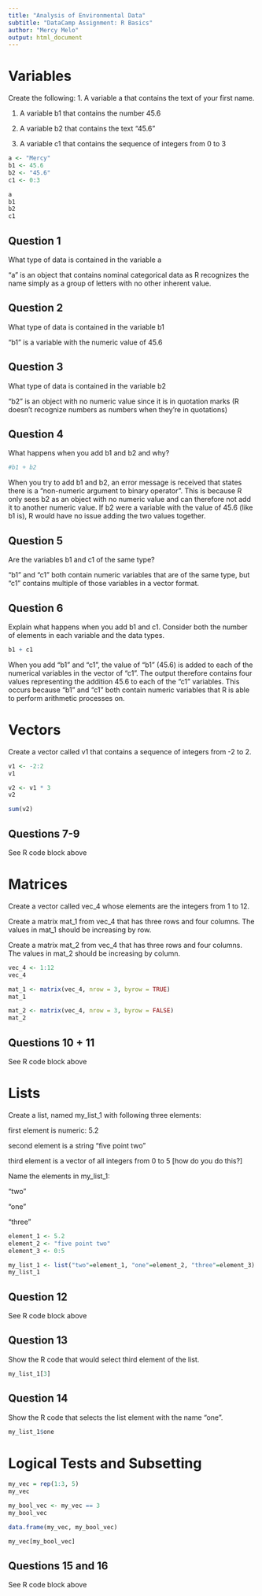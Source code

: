 ```yaml
---
title: "Analysis of Environmental Data"
subtitle: "DataCamp Assignment: R Basics"
author: "Mercy Melo"
output: html_document
---
```


# Variables
Create the following:
1. A variable a that contains the text of your first name.

1. A variable b1 that contains the number 45.6

1. A variable b2 that contains the text “45.6”

1. A variable c1 that contains the sequence of integers from 0 to 3

```r
a <- "Mercy"
b1 <- 45.6
b2 <- "45.6"
c1 <- 0:3

a
b1
b2
c1
```

## Question 1
What type of data is contained in the variable a

"a" is an object that contains nominal categorical data as R recognizes the name simply as a group of letters with no other inherent value.

## Question 2
What type of data is contained in the variable b1

"b1" is a variable with the numeric value of 45.6

## Question 3
What type of data is contained in the variable b2

"b2" is an object with no numeric value since it is in quotation marks (R doesn't recognize numbers as numbers when they're in quotations)

## Question 4
What happens when you add b1 and b2 and why?

```r
#b1 + b2
```

When you try to add b1 and b2, an error message is received that states there is a "non-numeric argument to binary operator". This is because R only sees b2 as an object with no numeric value and can therefore not add it to another numeric value. If b2 were a variable with the value of 45.6 (like b1 is), R would have no issue adding the two values together.

## Question 5
Are the variables b1 and c1 of the same type?

"b1" and "c1" both contain numeric variables that are of the same type, but "c1" contains multiple of those variables in a vector format. 

## Question 6
Explain what happens when you add b1 and c1. Consider both the number of elements in each variable and the data types.

```r
b1 + c1
```
When you add "b1" and "c1", the value of "b1" (45.6) is added to each of the numerical variables in the vector of "c1". The output therefore contains four values representing the addition 45.6 to each of the "c1" variables. This occurs because "b1" and "c1" both contain numeric variables that R is able to perform arithmetic processes on.

# Vectors
Create a vector called v1 that contains a sequence of integers from -2 to 2.
```r
v1 <- -2:2
v1

v2 <- v1 * 3
v2

sum(v2)
```

## Questions 7-9
See R code block above

# Matrices
Create a vector called vec_4 whose elements are the integers from 1 to 12.

Create a matrix mat_1 from vec_4 that has three rows and four columns. The values in mat_1 should be increasing by row.

Create a matrix mat_2 from vec_4 that has three rows and four columns. The values in mat_2 should be increasing by column.


```r
vec_4 <- 1:12
vec_4

mat_1 <- matrix(vec_4, nrow = 3, byrow = TRUE)
mat_1

mat_2 <- matrix(vec_4, nrow = 3, byrow = FALSE)
mat_2
```

## Questions 10 + 11
See R code block above

# Lists
Create a list, named my_list_1 with following three elements:

first element is numeric: 5.2

second element is a string "five point two"

third element is a vector of all integers from 0 to 5 [how do you do this?]

Name the elements in my_list_1:

“two”

“one”

“three”

```r
element_1 <- 5.2
element_2 <- "five point two"
element_3 <- 0:5

my_list_1 <- list("two"=element_1, "one"=element_2, "three"=element_3)
my_list_1
```
## Question 12
See R code block above

## Question 13
Show the R code that would select third element of the list.

```r
my_list_1[3]
```

## Question 14
Show the R code that selects the list element with the name “one”. 

```r
my_list_1$one
```

# Logical Tests and Subsetting

```r
my_vec = rep(1:3, 5)
my_vec

my_bool_vec <- my_vec == 3
my_bool_vec

data.frame(my_vec, my_bool_vec)

my_vec[my_bool_vec]

```
## Questions 15 and 16
See R code block above